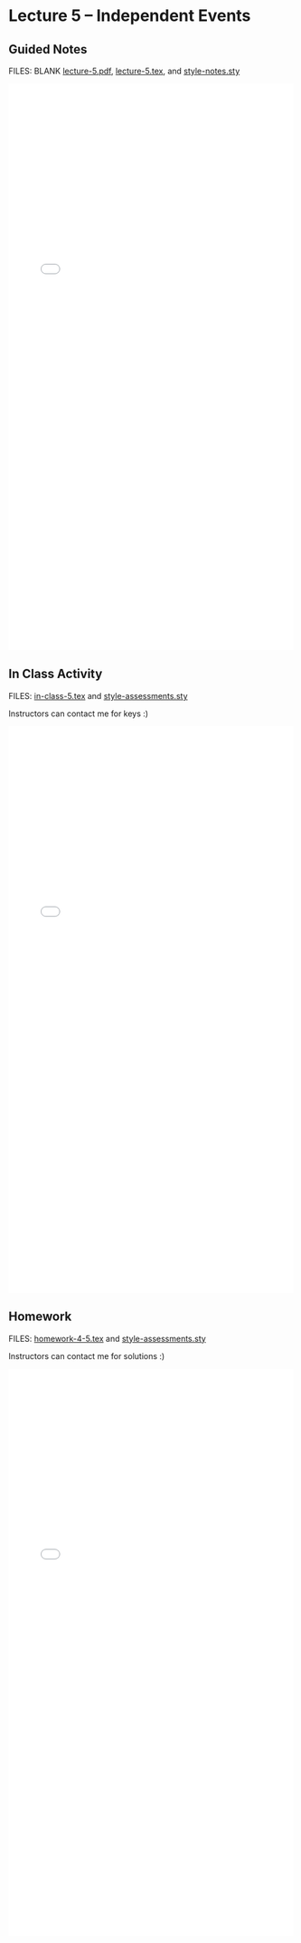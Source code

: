 # Lecture 5 -- Independent Events {.unnumbered}

## Guided Notes

FILES: BLANK [lecture-5.pdf](https://github.com/coltongearhart/math320/blob/main/lectures/lecture-5.pdf), [lecture-5.tex](https://github.com/coltongearhart/math320/blob/main/lectures/lecture-5.tex), and [style-notes.sty](https://github.com/coltongearhart/math320/blob/main/lectures/style-notes.sty)

<embed src="lectures/lecture-5-COMPLETED.pdf" type="application/pdf" width="100%" height="1000px"></embed>

## In Class Activity

FILES: [in-class-5.tex](https://github.com/coltongearhart/math320/blob/main/assessments/in-class-5.tex) and [style-assessments.sty](https://github.com/coltongearhart/math320/blob/main/assessments/style-assessments.sty)

Instructors can contact me for keys :)

<embed src="assessments/in-class-5.pdf" type="application/pdf" width="100%" height="1000px"></embed>

## Homework

FILES: [homework-4-5.tex](https://github.com/coltongearhart/math320/blob/main/assessments/homework-4-5.tex) and [style-assessments.sty](https://github.com/coltongearhart/math320/blob/main/assessments/style-assessments.sty)

Instructors can contact me for solutions :)

<embed src="assessments/homework-4-5.pdf" type="application/pdf" width="100%" height="1000px"></embed>